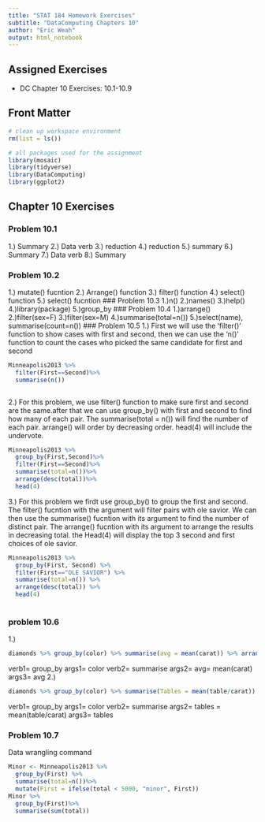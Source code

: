 ```yaml
---
title: "STAT 184 Homework Exercises" 
subtitle: "DataComputing Chapters 10"
author: "Eric Weah"
output: html_notebook
---
```


## Assigned Exercises

- DC Chapter 10 Exercises: 10.1-10.9

## Front Matter

```r
# clean up workspace environment
rm(list = ls())

# all packages used for the assignment
library(mosaic)
library(tidyverse)
library(DataComputing)
library(ggplot2)

```



## Chapter 10 Exercises

### Problem 10.1
1.) Summary 
2.) Data verb
3.) reduction 
4.) reduction 
5.) summary 
6.) Summary 
7.) Data verb
8.) Summary 

### Problem 10.2
1.) mutate() fucntion
2.) Arrange() function
3.) filter() function
4.) select() function
5.) select() fucntion 
### Problem 10.3
1.)n()
2.)names()
3.)help()
4.)library(package)
5.)group_by
### Problem 10.4
1.)arrange()
2.)filter(sex=F)
3.)filter(sex=M)
4.)summarise(total=n())
5.)select(name), summarise(count=n())
### Problem 10.5
1.) First we will use the 'filter()' function to show cases with first and second, then we can use the 'n()' function to count the cases who picked the same candidate for first and second
```r
Minneapolis2013 %>%
  filter(First==Second)%>%
  summarise(n())



```
2.) For this problem, we use filter() function to make sure first and second are the same.after that we can use group_by() with first and second to find how many of each pair. The summarise(total = n()) will find the number of each pair. arrange() will order by decreasing order. head(4) will include the undervote.
```r
Minneapolis2013 %>%
  group_by(First,Second)%>%
  filter(First==Second)%>%
  summarise(total=n())%>%
  arrange(desc(total))%>%
  head(4)
```

3.) For this problem we firdt use group_by() to group the first and second. The filter() fucntion with the argument will filter pairs with ole savior. We can then use the summarise() fucntion with its argument to find the number of distinct pair. The arrange() fucntion  with its argument to arrange the results in decreasing total. the Head(4) will display the top 3 second and first choices of ole savior.
```r
Minneapolis2013 %>%
  group_by(First, Second) %>%
  filter(First=="OLE SAVIOR") %>%
  summarise(total=n()) %>%
  arrange(desc(total)) %>%
  head(4)
  
```


### problem 10.6
1.)
```r
diamonds %>% group_by(color) %>% summarise(avg = mean(carat)) %>% arrange(desc(avg)) %>% head(1)


```
verb1= group_by  args1= color
    verb2= summarise args2= avg= mean(carat)
    args3= avg
2.)

```r
diamonds %>% group_by(color) %>% summarise(Tables = mean(table/carat)) %>% arrange(desc(Tables)) %>% head(1)

```
verb1= group_by  args1= color
    verb2= summarise args2= tables = mean(table/carat)
    args3= tables
    
### Problem 10.7
Data wrangling command 
```r
Minor <- Minneapolis2013 %>%
  group_by(First) %>%
  summarise(total=n())%>%
  mutate(First = ifelse(total < 5000, "minor", First))
Minor %>%
  group_by(First)%>%
  summarise(sum(total))
```
